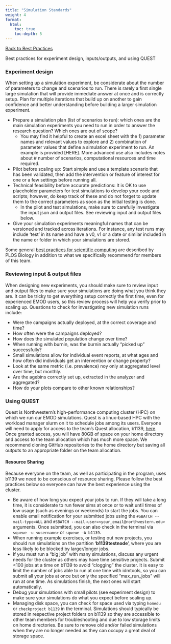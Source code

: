 ```yaml
---
title: "Simulation Standards"
weight: 4
format: 
  html: 
    toc: true
    toc-depth: 5
---
```

[[Back to Best Practices](../nu_team_best_practices.qmd)]{.aside}

Best practices for experiment design, inputs/outputs, and using QUEST

### Experiment design

When setting up a simulation experiment, be considerate about the number of parameters to change and scenarios to run. There is rarely a first single large simulation that will provide immediate answer at once and is correctly setup. Plan for multiple iterations that build up on another to gain confidence and better understanding before building a larger simulation experiment. 

- Prepare a simulation plan (list of scenarios to run): which ones are the main simulation experiments you need to run in order to answer the research question? Which ones are out of scope? 
    - You may find it helpful to create an excel sheet with the 1) parameter names and relevant values to explore and 2) combination of parameter values that define a simulation experiment to run. An example is provided [HERE]. More advanced use also includes notes about # number of scenarios, computational resources and time required.
- Pilot before scaling up: Start simple and use a template scenario that has been validated, then add the intervention or feature of interest for one or a few settings before running all.
- Technical feasibility before accurate predictions: It is OK to use placeholder parameters for test simulations to develop your code and scripts; however, do keep track of these and do not forget to update them to the correct parameters as soon as the initial testing is done.
    - In the pilot and test simulations, make sure to carefully investigate the input json and output files. See reviewing input and output files below. 
- Give your simulation experiments meaningful names that can be versioned and tracked across iterations. For instance, any test runs may include ‘test’ in its name and have a v0, v1 or a date or similar included in the name or folder in which your simulations are stored. 

Some general [best practices for scientific computing](https://journals.plos.org/plosbiology/article?id=10.1371/journal.pbio.1001745) are described by PLOS Biology in addition to what we specifically recommend for members of this team.

### Reviewing input & output files

When designing new experiments, you should make sure to review input and output files to make sure your simulations are doing what you think they are. It can be tricky to get everything setup correctly the first time, even for experienced EMOD users, so this review process will help you verify prior to scaling up. Questions to check for investigating new simulation runs include:

- Were the campaigns actually deployed, at the correct coverage and time?
- How often were the campaigns deployed?
- How does the simulated population change over time?
- When running with burnin, was the burnin actually “picked up” successfully?
- Small simulations allow for individual event reports, at what ages and how often did individuals get an intervention or change property?
- Look at the same metric (i.e. prevalence) noy only at aggregated level over time, but monthly.
- Are the agebins correctly set up, extracted in the analyzer and aggregated?
- How do your plots compare to other known relationships?

### Using QUEST

Quest is Northwestern’s high-performance computing cluster (HPC) on which we run our EMOD simulations. Quest is a linux-based HPC with the workload manager slurm on it to schedule jobs among its users. Everyone will need to apply for access to the team’s Quest allocation, b1139, [here](https://app.smartsheet.com/b/form/797775d810274db5889b5199c4260328). Once granted access, you will have 80GB of space on your home directory and access to the team allocation which has much more space. We recommend cloning GitHub repositories to the home directory but saving all outputs to an appropriate folder on the team allocation.

#### Resource Sharing

Because everyone on the team, as well as participating in the program, uses b1139 we need to be conscious of resource sharing. Please follow the best practices below so everyone can have the best experience using the cluster.

- Be aware of how long you expect your jobs to run. If they will take a long time, it is considerate to run fewer sims at once or to wait until times of low usage (such as evenings or weekends) to start the jobs. You can enable email notification for your submitted jobs using the `#SBATCH --mail-type=ALL` and `#SBATCH --mail-user=<your_email@northwestern.edu>` arguments. Once submitted, you can also check in the terminal via `squeue -u <username>` or `squeue –A b1139`.
- When running example exercises, or testing out new projects, you should run simulations on the partition '**b1139testnode**', where you are less likely to be blocked by larger/longer jobs.
- If you must run a “big job” with many simulations, discuss any urgent needs for the cluster as others may have time sensitive projects. Submit <100 jobs at a time on b1139 to avoid “clogging” the cluster. It is easy to limit the number of jobs able to run at one time with idmtools, so you can submit all your jobs at once but only the specified “max_run_jobs” will run at one time. As simulations finish, the next ones will start automatically.
- Debug your simulations with small pilots (see experiment design) to make sure your simulations do what you expect before scaling up.
- Managing disk space, you can check for space used via typing `homedu` or `checkproject b1139` in the terminal. Simulations should typically be stored in respective project folders on b1139 so they are accessible to other team members for troubleshooting and due to low storage limits on home directories. Be sure to remove old and/or failed simulations when they are no longer needed as they can occupy a great deal of storage space. 
